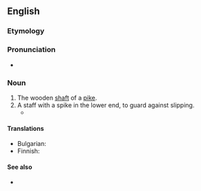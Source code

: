 ==English==

===Etymology===
{{compound|en|pike|staff}}

===Pronunciation===
* {{IPA|en|/ˈpaɪkstæf/|/ˈpaɪkstɑːf/}}

===Noun===
{{en-noun|s|pikestaves}}

# The wooden [[shaft]] of a [[pike]].
# A staff with a spike in the lower end, to guard against slipping.
#* {{RQ:Scott Antiquary|passage=So soon as he got into the grave, he struck his '''pikestaff''' forcibly down; it encountered resistance in its descent}}

====Translations====
{{trans-top|shaft of a pike}}
* Bulgarian: {{t|bg|дръжка на копие}}
* Finnish: {{t|fi|[[peitsi|peitsen]] [[varsi]]}}
{{trans-mid}}
{{trans-bottom}}

====See also====
* {{l|en|plain as a pikestaff}}